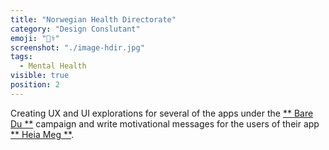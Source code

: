 ```yaml
---
title: "Norwegian Health Directorate"
category: "Design Conslutant"
emoji: "👨‍⚕️"
screenshot: "./image-hdir.jpg"
tags:
  - Mental Health
visible: true
position: 2
---
```


Creating UX and UI explorations for several of the apps under the <span style="color:#faa600">[** Bare Du **](https://www.helsenorge.no/baredu/)</span> campaign and write motivational messages for the users of their app <span style="color:#faa600">[** Heia Meg **](https://apps.apple.com/us/app/heia-meg/id1446753385)</span>.
